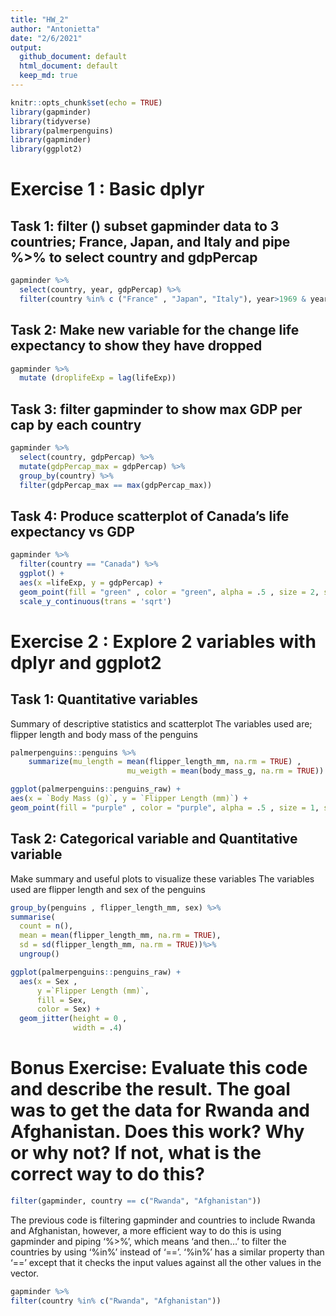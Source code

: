 ```yaml
---
title: "HW_2"
author: "Antonietta"
date: "2/6/2021"
output:   
  github_document: default
  html_document: default
  keep_md: true
---
```


```r
knitr::opts_chunk$set(echo = TRUE)
library(gapminder)
library(tidyverse)
library(palmerpenguins)
library(gapminder)
library(ggplot2)

```


# Exercise 1 : Basic dplyr

## Task 1: filter () subset gapminder  data to 3 countries; France, Japan, and Italy and pipe %>% to select country and gdpPercap 

```r
gapminder %>%
  select(country, year, gdpPercap) %>%
  filter(country %in% c ("France" , "Japan", "Italy"), year>1969 & year <1980)

```
           
## Task 2: Make new variable for the change life expectancy to show they have dropped 

```r
gapminder %>%
  mutate (droplifeExp = lag(lifeExp))

``` 


## Task 3: filter gapminder to show max GDP per cap by each country
```r
gapminder %>%
  select(country, gdpPercap) %>%
  mutate(gdpPercap_max = gdpPercap) %>%
  group_by(country) %>%
  filter(gdpPercap_max == max(gdpPercap_max))
```


## Task 4: Produce scatterplot of Canada's life expectancy vs GDP

```r
gapminder %>%
  filter(country == "Canada") %>%
  ggplot() +
  aes(x =lifeExp, y = gdpPercap) +
  geom_point(fill = "green" , color = "green", alpha = .5 , size = 2, shape = 23) +
  scale_y_continuous(trans = 'sqrt')


```


# Exercise 2 : Explore 2 variables with dplyr and ggplot2 


## Task 1: Quantitative variables 
Summary of descriptive statistics and scatterplot 
The variables used are; flipper length and body mass of the penguins 

```r
palmerpenguins::penguins %>%
    summarize(mu_length = mean(flipper_length_mm, na.rm = TRUE) , 
                          mu_weigth = mean(body_mass_g, na.rm = TRUE))

ggplot(palmerpenguins::penguins_raw) +
aes(x = `Body Mass (g)`, y = `Flipper Length (mm)`) +
geom_point(fill = "purple" , color = "purple", alpha = .5 , size = 1, shape = 23)
```



## Task 2: Categorical variable and Quantitative variable 
Make summary and useful plots to visualize these variables 
The variables used are flipper length and sex of the penguins 

``` r

group_by(penguins , flipper_length_mm, sex) %>% 
summarise(
  count = n(), 
  mean = mean(flipper_length_mm, na.rm = TRUE),
  sd = sd(flipper_length_mm, na.rm = TRUE))%>% 
  ungroup()

ggplot(palmerpenguins::penguins_raw) +
  aes(x = Sex , 
      y =`Flipper Length (mm)`,
      fill = Sex, 
      color = Sex) +
  geom_jitter(height = 0 , 
              width = .4) 

```




# Bonus Exercise: Evaluate this code and describe the result. The goal was to get the data for Rwanda and Afghanistan. Does this work? Why or why not? If not, what is the correct way to do this?

``` r
filter(gapminder, country == c("Rwanda", "Afghanistan")) 

```

The previous code is filtering gapminder and countries to include Rwanda and Afghanistan, however, a more efficient way to do this is using gapminder and piping '%>%', which means 'and then...' to filter the countries by using '%in%' instead of '=='. '%in%' has a similar property than '==' except that it checks the input values against all the other values in the vector.  


``` r
gapminder %>%
filter(country %in% c("Rwanda", "Afghanistan"))

```




